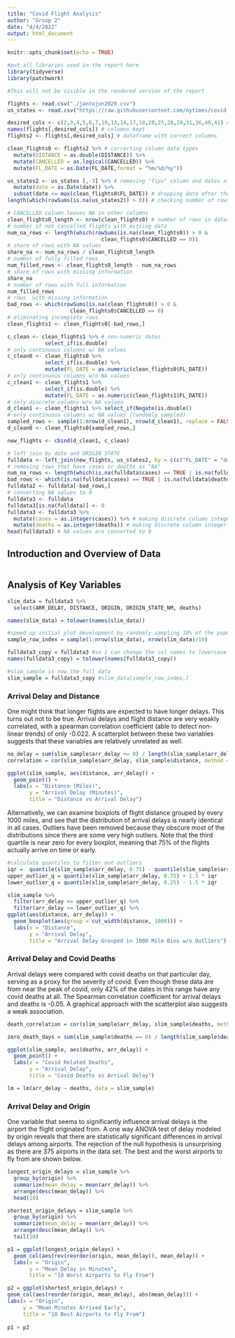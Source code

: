 ```yaml
---
title: "Covid Flight Analysis"
author: "Group 2"
date: "4/4/2022"
output: html_document
---
```


```r
knitr::opts_chunk$set(echo = TRUE)

#put all libraries used in the report here 
library(tidyverse)
library(patchwork)
```


```r
#This will not be visible in the rendered version of the report

flights <- read.csv("./jantojun2020.csv")
us_states <- read.csv("https://raw.githubusercontent.com/nytimes/covid-19-data/master/us-states.csv")

desired_cols <- c(2,3,4,5,6,7,10,13,14,17,18,20,25,28,29,31,36,40,41) # desired columns
names(flights[,desired_cols]) # columns kept
flights2 <- flights[,desired_cols] # dataframe with correct columns

clean_flights0 <- flights2 %>% # correcting column data types
  mutate(DISTANCE = as.double(DISTANCE)) %>% 
  mutate(CANCELLED = as.logical(CANCELLED)) %>%
  mutate(FL_DATE = as.Date(FL_DATE,format = "%m/%d/%y"))

us_states2 <- us_states [,-3] %>% # removing "fips" column and dates after flights dataset
  mutate(date = as.Date(date)) %>%
  subset(date <= max(clean_flights0$FL_DATE)) # dropping data after the latest flight date
length(which(rowSums(is.na(us_states2)) > 0)) # checking number of rows with NA values in data set

# CANCELLED column leaves NA in other columns
clean_flights0_length <- nrow(clean_flights0) # number of rows in dataset
# number of not cancelled flights with missing data
num_na_rows <- length(which(rowSums(is.na(clean_flights0)) > 0 & 
                              clean_flights0$CANCELLED == 0)) 
# share of rows with NA values
share_na <- num_na_rows / clean_flights0_length
# number of fully filled rows
num_filled_rows <- clean_flights0_length - num_na_rows 
# share of rows with missing information
share_na
# number of rows with full information
num_filled_rows
# rows  with missing information
bad_rows <- which(rowSums(is.na(clean_flights0)) > 0 & 
                    clean_flights0$CANCELLED == 0)
# eliminating incomplete rows
clean_flights1 <- clean_flights0[-bad_rows,]

c_clean <- clean_flights1 %>% # non-numeric dates
            select_if(is.double)
# only continuous columns w/ NA values
c_clean0 <- clean_flights0 %>% 
            select_if(is.double) %>%
            mutate(FL_DATE = as.numeric(clean_flights0$FL_DATE)) 
# only continuous columns w/o NA values
c_clean1 <- clean_flights1 %>% 
            select_if(is.double) %>%
            mutate(FL_DATE = as.numeric(clean_flights1$FL_DATE)) 
# only discrete columns w/o NA values
d_clean1 <- clean_flights1 %>% select_if(Negate(is.double))
# only continuous columns w/ NA values (randomly sampled)
sampled_rows <- sample(1:nrow(d_clean1), nrow(d_clean1), replace = FALSE)
d_clean0 <- clean_flights0[sampled_rows,]

new_flights <- cbind(d_clean1, c_clean)

# left join by date and ORIGIN STATE
fulldata <- left_join(new_flights, us_states2, by = c(c("FL_DATE" = "date"), c("ORIGIN_STATE_NM" = "state")))
# removing rows that have cases or deaths as "NA"
num_na_rows <- length(which(is.na(fulldata$cases) == TRUE | is.na(fulldata$deaths) == TRUE)) 
bad_rows <- which(is.na(fulldata$cases) == TRUE | is.na(fulldata$deaths) == TRUE)
fulldata2 <- fulldata[-bad_rows,]
# converting NA values to 0
fulldata3 <- fulldata
fulldata3[is.na(fulldata)] <- 0
fulldata3 <- fulldata3 %>%
  mutate(cases = as.integer(cases)) %>% # making discrete column integer
  mutate(deaths = as.integer(deaths)) # making discrete column integer
head(fulldata3) # NA values are converted to 0
```

## Introduction and Overview of Data
```r

```

## Analysis of Key Variables
```r
slim_data = fulldata3 %>% 
  select(ARR_DELAY, DISTANCE, ORIGIN, ORIGIN_STATE_NM, deaths)

names(slim_data) = tolower(names(slim_data))

#speed up initial plot development by randomly sampling 10% of the population
sample_row_index = sample(1:nrow(slim_data), nrow(slim_data)/10)

fulldata3_copy = fulldata3 #so i can change the col names to lowercase to work with code I have written without messing up others code
names(fulldata3_copy) = tolower(names(fulldata3_copy))

#slim_sample is now the full data
slim_sample = fulldata3_copy #slim_data[sample_row_index,]  
```

### Arrival Delay and Distance
One might think that longer flights are expected to have longer delays. This turns out not to be true. Arrival delays and flight distance are very weakly correlated, with a spearman correlation coefficient (able to detect non-linear trends) of only -0.022. A scatterplot between these two variables suggests that these variables are relatively unrelated as well. 

```r
no_delay = sum(slim_sample$arr_delay <= 0) / length(slim_sample$arr_delay) 
correlation = cor(slim_sample$arr_delay, slim_sample$distance, method = "spearman")

ggplot(slim_sample, aes(distance, arr_delay)) +
  geom_point() +
  labs(x = "Distance (Miles)",
       y = "Arrival Delay (Minutes)",
       title = "Distance vs Arrival Delay")
```


Alternatively, we can examine boxplots of flight distance grouped by every 1000 miles, and see that the distribution of arrival delays is nearly identical in all cases. Outliers have been removed because they obscure most of the distributions since there are some very high outliers. Note that the third quartile is near zero for every boxplot, meaning that 75% of the flights actually arrive on time or early. 

```r
#calculate quantiles to filter out outliers 
iqr =  quantile(slim_sample$arr_delay, 0.75) - quantile(slim_sample$arr_delay, 0.25)
upper_outlier_q = quantile(slim_sample$arr_delay, 0.75) + 1.5 * iqr
lower_outlier_q = quantile(slim_sample$arr_delay, 0.25) - 1.5 * iqr

slim_sample %>% 
  filter(arr_delay <= upper_outlier_q) %>% 
  filter(arr_delay >= lower_outlier_q) %>% 
ggplot(aes(distance, arr_delay)) +
  geom_boxplot(aes(group = cut_width(distance, 1000))) +
  labs(x = "Distance", 
       y = "Arrival Delay",
       title = "Arrival Delay Grouped in 1000 Mile Bins w/o Outliers")
```


### Arrival Delay and Covid Deaths
Arrival delays were compared with covid deaths on that particular day, serving as a proxy for the severity of covid. Even though these data are from near the peak of covid, only 42% of the dates in this range have any covid deaths at all. The Spearman correlation coefficient for arrival delays and deaths is -0.05. A graphical approach with the scatterplot also suggests a weak association.

```r
death_correlation = cor(slim_sample$arr_delay, slim_sample$deaths, method = "spearman")

zero_death_days = sum(slim_sample$deaths == 0) / length(slim_sample$deaths)

ggplot(slim_sample, aes(deaths, arr_delay)) + 
  geom_point() +
  labs(x = "Covid Related Deaths",
       y = "Arrival Delay",
       title = "Covid Deaths vs Arrival Delay")

lm = lm(arr_delay ~ deaths, data = slim_sample)
```

### Arrival Delay and Origin
One variable that seems to significantly influence arrival delays is the airport the flight originated from. A one way ANOVA test of delay modeled by origin reveals that there are statistically significant differences in arrival delays among airports. The rejection of the null hypothesis is unsurprising as there are 375 airports in the data set. The best and the worst airports to fly from are shown below.
```r
longest_origin_delays = slim_sample %>% 
  group_by(origin) %>% 
  summarize(mean_delay = mean(arr_delay)) %>% 
  arrange(desc(mean_delay)) %>% 
  head(10)

shortest_origin_delays = slim_sample %>% 
  group_by(origin) %>% 
  summarize(mean_delay = mean(arr_delay)) %>% 
  arrange(desc(mean_delay)) %>% 
  tail(10)

p1 = ggplot(longest_origin_delays) + 
  geom_col(aes(rev(reorder(origin, mean_delay)), mean_delay)) +
  labs(x = "Origin", 
       y = "Mean Delay in Minutes",
       title = "10 Worst Airports to Fly From")

p2 = ggplot(shortest_origin_delays) + 
geom_col(aes(reorder(origin, mean_delay), abs(mean_delay))) +
labs(x = "Origin", 
     y = "Mean Minutes Arrived Early",
     title = "10 Best Airports to Fly From")
 
p1 + p2
```
